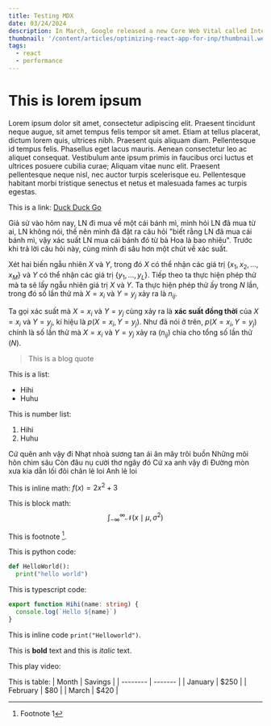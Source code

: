```yaml
---
title: Testing MDX
date: 03/24/2024
description: In March, Google released a new Core Web Vital called Interaction to Next Paint (INP). It measures the speed of interactions with the website. In this article, you’ll learn more about INP from the developer’s perspective. I’ll guide you through testing for INP, verifying potential causes of low INP scores, and how you can leverage new React tools to optimize your website for recent changes.
thumbnail: '/content/articles/optimizing-react-app-for-inp/thumbnail.webp'
tags:
  - react
  - performance
---
```


# This is lorem ipsum

Lorem ipsum dolor sit amet, consectetur adipiscing elit. Praesent tincidunt neque augue, sit amet tempus felis tempor sit amet. Etiam at tellus placerat, dictum lorem quis, ultrices nibh. Praesent quis aliquam diam. Pellentesque id tempus felis. Phasellus eget lacus mauris. Aenean consectetur leo ac aliquet consequat. Vestibulum ante ipsum primis in faucibus orci luctus et ultrices posuere cubilia curae; Aliquam vitae nunc elit. Praesent pellentesque neque nisl, nec auctor turpis scelerisque eu. Pellentesque habitant morbi tristique senectus et netus et malesuada fames ac turpis egestas.

This is a link: [Duck Duck Go](https://duckduckgo.com)

Giả sử vào hôm nay, LN đi mua về một cái bánh mì, mình hỏi LN đã mua từ ai, LN không nói, thế nên mình đã đặt ra câu hỏi "biết rằng LN đã mua cái bánh mì, vậy xác suất LN mua cái bánh đó từ bà Hoa là bao nhiêu". Trước khi trả lời câu hỏi này, cùng mình đi sâu hơn một chút về xác suất.

Xét hai biến ngẫu nhiên $X$ và $Y$, trong đó $X$ có thể nhận các giá trị $\{x_1, x_2, \dots, x_M\}$ và $Y$ có thể nhận các giá trị $\{y_{1}, \dots, y_{L}\}$. Tiếp theo ta thực hiện phép thử mà ta sẽ lấy ngẫu nhiên giá trị $X$ và $Y$. Ta thực hiện phép thử ấy trong $N$ lần, trong đó số lần thử mà $X = x_i$ và $Y = y_j$ xảy ra là $n_{ij}$. 

Ta gọi xác suất mà $X = x_i$ và $Y = y_j$ cùng xảy ra là **xác suất đồng thời** của $X = x_i$ và $Y = y_j$, kí hiệu là $p(X = x_i, Y = y_j)$.  Như đã nói ở trên, $p(X = x_i, Y = y_j)$ chính là số lần thử mà $X = x_i$ và $Y = y_j$ xảy ra ($n_{ij}$) chia cho tổng số lần thử ($N$).

> This is a blog quote

This is a list:
- Hihi
- Huhu

This is number list:
1. Hihi
2. Huhu

Cứ quên anh vậy đi
Nhạt nhoà sương tan ái ân mây trôi buồn
Những môi hôn chìm sâu
Còn đâu nụ cười thơ ngây đó
Cứ xa anh vậy đi
Đường mòn xưa kia dẫn lối đôi chân lẻ loi
Anh lẻ loi

This is inline math: $f(x) = 2x^2 + 3$

This is block math:
$$
\int_{-\infty}^{\infty} \mathcal{N}(x \mid \mu, \sigma^2)
$$

This is footnote [^1].

This is python code:
```python
def HelloWorld():
  print("hello world")
```

This is typescript code:
```ts
export function Hihi(name: string) {
  console.log(`Hello ${name}`)
}
```

This is inline code `print("Helloworld")`.

This is **bold** text and this is *italic* text.

This play video:
<MdxYoutube
  src="LrB-fJn-3w4"
  title='Typing a character into the search input, and observing changes in the UI'
  caption='Simplified visualization of the INP'
/>

This is table:
| Month    | Savings |
| -------- | ------- |
| January  | $250    |
| February | $80     |
| March    | $420    |

[^1]: Footnote 1